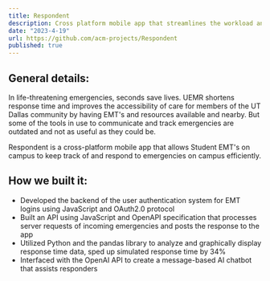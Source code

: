 ```yaml
---
title: Respondent
description: Cross platform mobile app that streamlines the workload and emergency system for university EMTs.
date: "2023-4-19"
url: https://github.com/acm-projects/Respondent
published: true
---
```


General details:
-

In life-threatening emergencies, seconds save lives. UEMR shortens response time and improves the accessibility of care for members of the UT Dallas community by having EMT's and resources available and nearby. But some of the tools in use to communicate and track emergencies are outdated and not as useful as they could be.

Respondent is a cross-platform mobile app that allows Student EMT's on campus to keep track of and respond to emergencies on campus efficiently.

How we built it:
-
- Developed the backend of the user authentication system for EMT logins using JavaScript and OAuth2.0 protocol
- Built an API using JavaScript and OpenAPI specification that processes server requests of incoming emergencies and posts the response to the app
- Utilized Python and the pandas library to analyze and graphically display response time data, sped up simulated response time by 34%
- Interfaced with the OpenAI API to create a message-based AI chatbot that assists responders